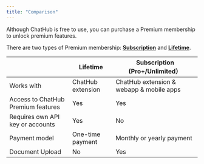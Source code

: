 ```yaml
---
title: "Comparison"
---
```


Although ChatHub is free to use, you can purchase a Premium membership to unlock premium features.

There are two types of Premium membership: [**Subscription**](https://doc.chathub.gg/membership/subscription) and [**Lifetime**](https://doc.chathub.gg/membership/subscription).

|                                    | Lifetime          | Subscription (Pro+/Unlimited）            |
| ---------------------------------- | ----------------- | ---------------------------------------- |
| Works with                         | ChatHub extension | ChatHub extension & webapp & mobile apps |
| Access to ChatHub Premium features | Yes               | Yes                                      |
| Requires own API key or accounts   | Yes               | No                                       |
| Payment model                      | One-time payment  | Monthly or yearly payment                |
| Document Upload                    | No                | Yes                                      |
